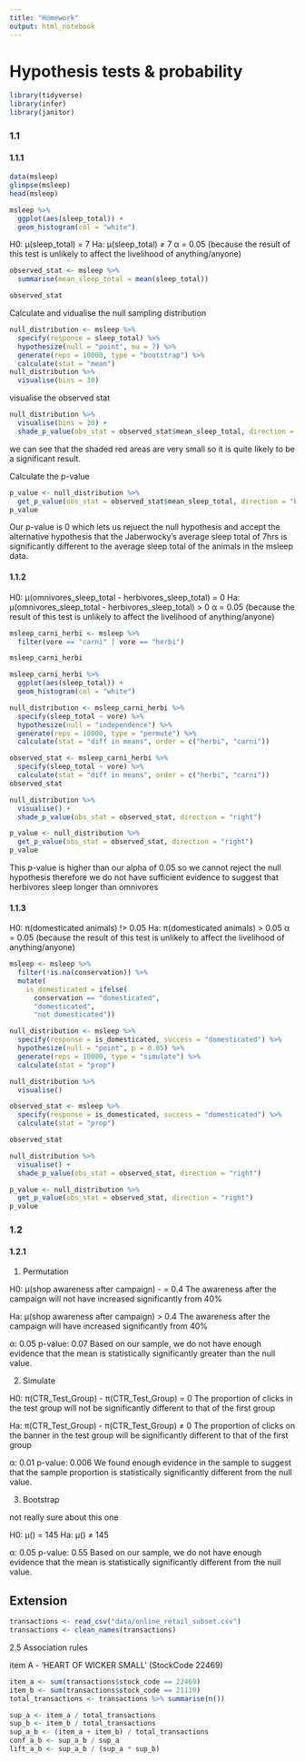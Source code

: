 ```yaml
---
title: "Homework"
output: html_notebook
---
```

# Hypothesis tests & probability

```r
library(tidyverse)
library(infer)
library(janitor)
```

### 1.1
#### 1.1.1
```r
data(msleep)
glimpse(msleep)
head(msleep)

```

```r
msleep %>% 
  ggplot(aes(sleep_total)) +
  geom_histogram(col = "white")
```
H0: μ(sleep_total) = 7
Ha: μ(sleep_total) ≠ 7
α = 0.05 (because the result of this test is unlikely to affect the livelihood of anything/anyone)
```r
observed_stat <- msleep %>%
  summarise(mean_sleep_total = mean(sleep_total))

observed_stat
```
Calculate and vidualise the null sampling distribution
```r
null_distribution <- msleep %>%
  specify(response = sleep_total) %>%
  hypothesize(null = "point", mu = 7) %>%
  generate(reps = 10000, type = "bootstrap") %>%
  calculate(stat = "mean")
null_distribution %>% 
  visualise(bins = 30)
```
visualise the observed stat
```r
null_distribution %>%
  visualise(bins = 30) +
  shade_p_value(obs_stat = observed_stat$mean_sleep_total, direction = "both")
```
we can see that the shaded red areas are very small so it is quite likely to be a significant result. 

Calculate the p-value
```r
p_value <- null_distribution %>%
  get_p_value(obs_stat = observed_stat$mean_sleep_total, direction = "both")
p_value
```
Our p-value is 0 which lets us rejuect the null hypothesis and accept the alternative hypothesis that the Jaberwocky's average sleep total of 7hrs is significantly different to the average sleep total of the animals in the msleep data. 

#### 1.1.2

H0: μ(omnivores_sleep_total - herbivores_sleep_total) = 0
Ha: μ(omnivores_sleep_total - herbivores_sleep_total) > 0
α = 0.05 (because the result of this test is unlikely to affect the livelihood of anything/anyone)

```r
msleep_carni_herbi <- msleep %>%  
  filter(vore == "carni" | vore == "herbi")

msleep_carni_herbi
```

```r
msleep_carni_herbi %>% 
  ggplot(aes(sleep_total)) +
  geom_histogram(col = "white")
```

```r
null_distribution <- msleep_carni_herbi %>% 
  specify(sleep_total ~ vore) %>%
  hypothesize(null = "independence") %>%
  generate(reps = 10000, type = "permute") %>% 
  calculate(stat = "diff in means", order = c("herbi", "carni"))
```

```r
observed_stat <- msleep_carni_herbi %>% 
  specify(sleep_total ~ vore) %>%
  calculate(stat = "diff in means", order = c("herbi", "carni"))
observed_stat
```

```r
null_distribution %>%
  visualise() +
  shade_p_value(obs_stat = observed_stat, direction = "right")
```


```r
p_value <- null_distribution %>% 
  get_p_value(obs_stat = observed_stat, direction = "right")
p_value
```

This p-value is higher than our alpha of 0.05 so we cannot reject the null hypothesis therefore we do not have sufficient evidence to suggest that herbivores sleep longer than omnivores


#### 1.1.3

H0: π(domesticated animals) !> 0.05
Ha: π(domesticated animals) > 0.05
α = 0.05 (because the result of this test is unlikely to affect the livelihood of anything/anyone)

```r
msleep <- msleep %>%
  filter(!is.na(conservation)) %>%
  mutate(
    is_domesticated = ifelse(
      conservation == "domesticated", 
      "domesticated", 
      "not domesticated"))
```

```r
null_distribution <- msleep %>%
  specify(response = is_domesticated, success = "domesticated") %>% 
  hypothesize(null = "point", p = 0.05) %>%
  generate(reps = 10000, type = "simulate") %>%
  calculate(stat = "prop")
```

```r
null_distribution %>% 
  visualise()
```

```r
observed_stat <- msleep %>% 
  specify(response = is_domesticated, success = "domesticated") %>% 
  calculate(stat = "prop")

observed_stat
```


```r
null_distribution %>%
  visualise() + 
  shade_p_value(obs_stat = observed_stat, direction = "right")
```

```r
p_value <- null_distribution %>%
  get_p_value(obs_stat = observed_stat, direction = "right")
p_value
```

### 1.2
#### 1.2.1

1. Permutation

H0: μ(shop awareness after campaign) -  = 0.4
  The awareness after the campaign will not have increased significantly from 40%
  
Ha: μ(shop awareness after campaign) > 0.4
  The awareness after the campaign will have increased significantly from 40%
  
α: 0.05
p-value: 0.07
  Based on our sample, we do not have enough evidence that the mean is statistically significantly greater than the null value.
  


2. Simulate

H0: π(CTR_Test_Group) - π(CTR_Test_Group) = 0
  The proportion of clicks in the test group will not be significantly different to that of the first group

Ha: π(CTR_Test_Group) - π(CTR_Test_Group) ≠ 0
  The proportion of clicks on the banner in the test group will be significantly different to that of the first group
  
α: 0.01
p-value: 0.006
  We found enough evidence in the sample to suggest that the sample proportion is statistically significantly different from the null value.
  
  
3. Bootstrap

not really sure about this one

H0: μ() = 145
Ha: μ() ≠ 145

α: 0.05
p-value: 0.55
  Based on our sample, we do not have enough evidence that the mean is statistically significantly different from the null value.


## Extension

```r
transactions <- read_csv("data/online_retail_subset.csv")
transactions <- clean_names(transactions)
```

2.5 Association rules

item A - ‘HEART OF WICKER SMALL’ (StockCode 22469)
```r
item_a <- sum(transactions$stock_code == 22469)
item_b <- sum(transactions$stock_code == 21110)
total_transactions <- transactions %>% summarise(n())

sup_a <- item_a / total_transactions
sup_b <- item_b / total_transactions
sup_a_b <- (item_a + item_b) / total_transactions
conf_a_b <- sup_a_b / sup_a
lift_a_b <- sup_a_b / (sup_a * sup_b)
```
















